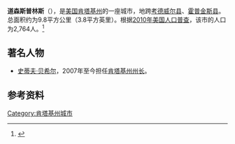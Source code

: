 {{Infobox City 
|chinese_name = 道森斯普林斯
|official_name = Dawson Springs
|image_flag = 
|image_seal = 
|image_skyline = 
|image_map = KYMap-doton-DawsonSprings.PNG
|map_caption =
|subdivision_type = [[國家|國家]]
|subdivision_name = {{USA}}
|leader_title = 
|leader_name = 
|subdivision_type1 = [[美國行政區劃|州]]
|subdivision_name1 = [[肯塔基州|肯塔基州]]
|subdivision_type2 = [[肯塔基州行政区划|县]]
|subdivision_name2 = Hopkins
|found_title            = 正式立市
|found_date             = 1874年
|area_total = 9.8
|area_land = 
|area_water = 
|population_as_of = 2010
|population_total = 2,764
|population_density = 
|timezone = 
|utc_offset = 
|timezone_DST = 
|utc_offset_DST = 
}}

'''道森斯普林斯'''（{{lang-en|'''Dawson Springs'''}}），是[[美国|美国]][[肯塔基州|肯塔基州]]的一座城市，地跨[[考德威尔县_(肯塔基州)|考德威尔县]]、[[霍普金斯县_(肯塔基州)|霍普金斯县]]。总面积约为9.8平方公里（3.8平方英里）。根据[[2010年美国人口普查|2010年美国人口普查]]，该市的人口为2,764人。<ref name=census>{{cite web |url = http://www.census.gov/prod/www/abs/decennial/ |title = Census of Population and Housing |publisher = U.S. Census Bureau |accessdate = November 18, 2011 |archive-url = https://web.archive.org/web/20060208103743/http://www.census.gov/prod/www/abs/decennial/ |archive-date = 2006-02-08 |dead-url = yes }}</ref>

== 著名人物 ==
* [[史蒂夫·贝希尔|史蒂夫·贝希尔]]，2007年至今担任[[肯塔基州州长|肯塔基州州长]]。

== 参考资料 ==
{{reflist}}

[[Category:肯塔基州城市|Category:肯塔基州城市]]


{{Kentucky-stub}}